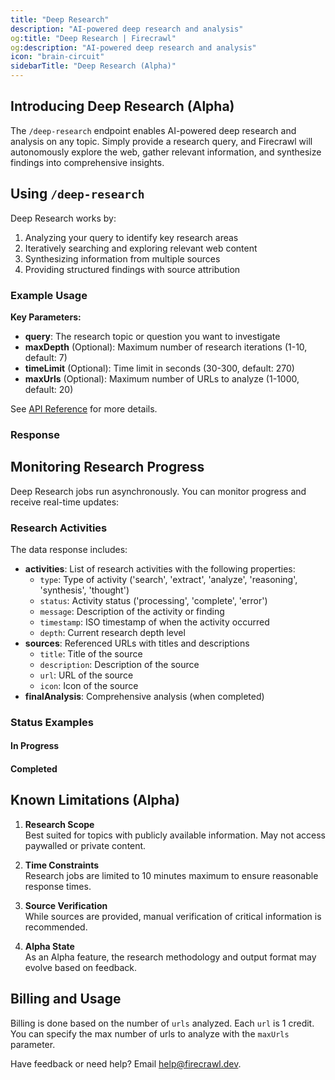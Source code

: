 ```yaml
---
title: "Deep Research"
description: "AI-powered deep research and analysis"
og:title: "Deep Research | Firecrawl"
og:description: "AI-powered deep research and analysis"
icon: "brain-circuit"
sidebarTitle: "Deep Research (Alpha)"
---
```



## Introducing Deep Research (Alpha)

The `/deep-research` endpoint enables AI-powered deep research and analysis on any topic. Simply provide a research query, and Firecrawl will autonomously explore the web, gather relevant information, and synthesize findings into comprehensive insights.

## Using `/deep-research`

Deep Research works by:
1. Analyzing your query to identify key research areas
2. Iteratively searching and exploring relevant web content
3. Synthesizing information from multiple sources
4. Providing structured findings with source attribution

### Example Usage

<CodeGroup>

<DeepResearchPython />
<DeepResearchNode />
<DeepResearchCURL />

</CodeGroup>

**Key Parameters:**

- **query**: The research topic or question you want to investigate
- **maxDepth** (Optional): Maximum number of research iterations (1-10, default: 7)
- **timeLimit** (Optional): Time limit in seconds (30-300, default: 270)
- **maxUrls** (Optional): Maximum number of URLs to analyze (1-1000, default: 20)

See [API Reference](/api-reference/endpoint/deep-research) for more details.

### Response

<DeepResearchOutput />

## Monitoring Research Progress

Deep Research jobs run asynchronously. You can monitor progress and receive real-time updates:

<CodeGroup>

<CheckStatusPython />
<CheckStatusNode />
<CheckStatusCURL />

</CodeGroup>


### Research Activities

The data response includes:

- **activities**: List of research activities with the following properties:
  - `type`: Type of activity ('search', 'extract', 'analyze', 'reasoning', 'synthesis', 'thought')
  - `status`: Activity status ('processing', 'complete', 'error')
  - `message`: Description of the activity or finding
  - `timestamp`: ISO timestamp of when the activity occurred
  - `depth`: Current research depth level
- **sources**: Referenced URLs with titles and descriptions
  - `title`: Title of the source
  - `description`: Description of the source
  - `url`: URL of the source
  - `icon`: Icon of the source
- **finalAnalysis**: Comprehensive analysis (when completed)

### Status Examples


#### In Progress

<StatusPending />

#### Completed

<StatusCompleted />



## Known Limitations (Alpha)

1. **Research Scope**  
   Best suited for topics with publicly available information. May not access paywalled or private content.

2. **Time Constraints**  
   Research jobs are limited to 10 minutes maximum to ensure reasonable response times.

3. **Source Verification**  
   While sources are provided, manual verification of critical information is recommended.

4. **Alpha State**  
   As an Alpha feature, the research methodology and output format may evolve based on feedback.

## Billing and Usage

Billing is done based on the number of `urls` analyzed. Each `url` is 1 credit. You can specify the max number of urls to analyze with the `maxUrls` parameter.

Have feedback or need help? Email [help@firecrawl.dev](mailto:help@firecrawl.dev).
